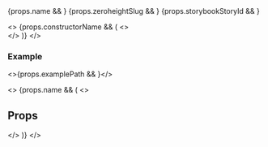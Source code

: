 
<div style={{ display: "flex", gap: 24, flexWrap: "wrap" }}>
  {props.name && <ExternalLinkCard type="github" componentName={props.name} />}
  {props.zeroheightSlug && <ExternalLinkCard type="zeroheight" slug={props.zeroheightSlug} />}
  {props.storybookStoryId && <ExternalLinkCard type="storybook" storyId={props.storybookStoryId} />}
</div>

<>
  {props.constructorName && (
    <>
      <br />
      <ComponentHeader name={props.constructorName} />
    </>
  )}
</>

### Example

<>{props.examplePath && <Canvas path={props.examplePath} />}</>

<>
  {props.name && (
    <>
      <h2>Props</h2>
      <PropTable name={props.name} />
    </>
  )}
</>

